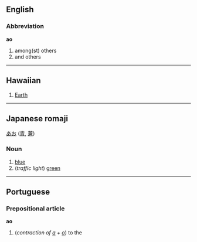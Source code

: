 ==English==
===Abbreviation===
'''ao'''

#among(st) others
#and others

----
==Hawaiian==
<!--noun or proper noun?-->
#[[Earth]]

----
==Japanese romaji==
[[あお]] ([[青]], [[蒼]])

===Noun===
#[[blue]]
#(''traffic light'') [[green]]

----
==Portuguese==
===Prepositional article===
'''ao'''

#(''contraction of [[a#Portuguese|a]] + [[o#Portuguese|o]]'') to the